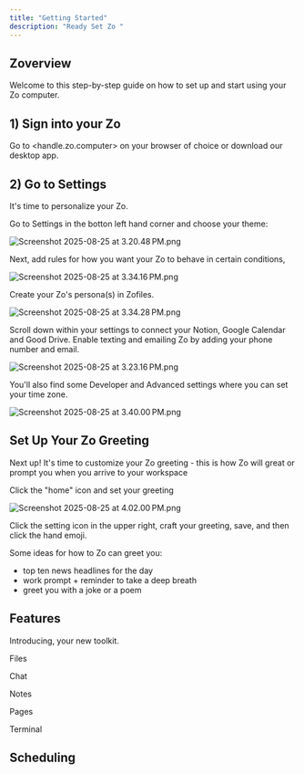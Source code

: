 ```yaml
---
title: "Getting Started"
description: "Ready Set Zo "
---
```


## Zoverview

Welcome to this step-by-step guide on how to set up and start using your Zo computer.

## 1) Sign into your Zo 

Go to \<handle.zo.computer\> on your browser of choice or download our desktop app.

## 2) Go to Settings 

It's time to personalize your Zo. 

Go to Settings in the botton left hand corner and choose your theme:

![Screenshot 2025-08-25 at 3.20.48 PM.png](/images/Screenshot2025-08-25at3.20.48PM.png)

Next, add rules for how you want your Zo to behave in certain conditions,

![Screenshot 2025-08-25 at 3.34.16 PM.png](/images/Screenshot2025-08-25at3.34.16PM.png)

Create your Zo's persona(s) in Zofiles.

![Screenshot 2025-08-25 at 3.34.28 PM.png](/images/Screenshot2025-08-25at3.34.28PM.png)

Scroll down within your settings to connect your Notion, Google Calendar and Good Drive. Enable texting and emailing Zo by adding your phone number and email.

![Screenshot 2025-08-25 at 3.23.16 PM.png](/images/Screenshot2025-08-25at3.23.16PM.png)

You'll also find some Developer and Advanced settings where you can set your time zone.

![Screenshot 2025-08-25 at 3.40.00 PM.png](/images/Screenshot2025-08-25at3.40.00PM.png)

## Set Up Your Zo Greeting 

Next up\! It's time to customize your Zo greeting - this is how Zo will great or prompt you when you arrive to your workspace

Click the "home" icon and set your greeting

![Screenshot 2025-08-25 at 4.02.00 PM.png](/images/Screenshot2025-08-25at4.02.00PM.png)

Click the setting icon in the upper right, craft your greeting, save, and then click the hand emoji.

Some ideas for how to Zo can greet you: 

- top ten news headlines for the day
- work prompt \+ reminder to take a deep breath 
- greet you with a joke or a poem 

## Features

Introducing, your new toolkit. 

Files

Chat

Notes

Pages 

Terminal 

## Scheduling 